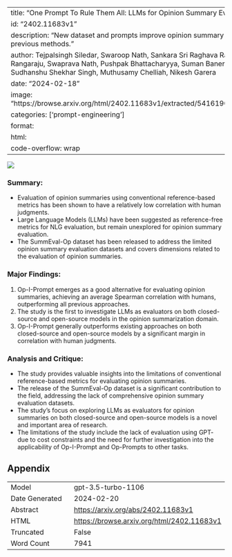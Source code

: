 
---
title: "One Prompt To Rule Them All: LLMs for Opinion Summary Evaluation"
id: "2402.11683v1"
description: "New dataset and prompts improve opinion summary evaluation, outperforming previous methods."
author: Tejpalsingh Siledar, Swaroop Nath, Sankara Sri Raghava Ravindra Muddu, Rupasai Rangaraju, Swaprava Nath, Pushpak Bhattacharyya, Suman Banerjee, Amey Patil, Sudhanshu Shekhar Singh, Muthusamy Chelliah, Nikesh Garera
date: "2024-02-18"
image: "https://browse.arxiv.org/html/2402.11683v1/extracted/5416190/images/comparison.png"
categories: ['prompt-engineering']
format:
  html:
    code-overflow: wrap
---

![](https://browse.arxiv.org/html/2402.11683v1/extracted/5416190/images/comparison.png)

### **Summary:**
- Evaluation of opinion summaries using conventional reference-based metrics has been shown to have a relatively low correlation with human judgments.
- Large Language Models (LLMs) have been suggested as reference-free metrics for NLG evaluation, but remain unexplored for opinion summary evaluation.
- The SummEval-Op dataset has been released to address the limited opinion summary evaluation datasets and covers dimensions related to the evaluation of opinion summaries.

### Major Findings:
1. Op-I-Prompt emerges as a good alternative for evaluating opinion summaries, achieving an average Spearman correlation with humans, outperforming all previous approaches.
2. The study is the first to investigate LLMs as evaluators on both closed-source and open-source models in the opinion summarization domain.
3. Op-I-Prompt generally outperforms existing approaches on both closed-source and open-source models by a significant margin in correlation with human judgments.

### Analysis and Critique:
- The study provides valuable insights into the limitations of conventional reference-based metrics for evaluating opinion summaries.
- The release of the SummEval-Op dataset is a significant contribution to the field, addressing the lack of comprehensive opinion summary evaluation datasets.
- The study's focus on exploring LLMs as evaluators for opinion summaries on both closed-source and open-source models is a novel and important area of research.
- The limitations of the study include the lack of evaluation using GPT- due to cost constraints and the need for further investigation into the applicability of Op-I-Prompt and Op-Prompts to other tasks.

## Appendix

|          |          |
|----------|----------|
| Model     | gpt-3.5-turbo-1106       |
| Date Generated     | 2024-02-20       |
| Abstract | [https://arxiv.org/abs/2402.11683v1](https://arxiv.org/abs/2402.11683v1)        |
| HTML     | [https://browse.arxiv.org/html/2402.11683v1](https://browse.arxiv.org/html/2402.11683v1)       |
| Truncated       | False       |
| Word Count       | 7941       |